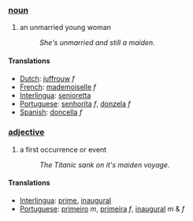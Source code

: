 === [[noun]] ===
# an unmarried young woman
#:''She's unmarried and still a maiden''.

==== Translations ====
*[[Dutch]]: [[juffrouw]] ''f''
*[[French]]: [[mademoiselle]] ''f''
*[[Interlingua]]: [[senioretta]]
*[[Portuguese]]: [[senhorita]] ''f'', [[donzela]] ''f''
*[[Spanish]]: [[doncella]] ''f''

===[[adjective]]===
# a first occurrence or event 
#:''The Titanic sank on it's maiden voyage''.

==== Translations ====
*[[Interlingua]]: [[prime]], [[inaugural]]
*[[Portuguese]]: [[primeiro]] ''m'', [[primeira]] ''f'', [[inaugural]] ''m'' & ''f''